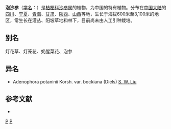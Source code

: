 {{Speciesbox 
| genus = Adenophora
| species = potaninii
| authority = Korsh.
}}

'''泡沙参'''（[[学名|学名]]：{{lang|la|''Adenophora potaninii''}}）是[[桔梗科|桔梗科]][[沙参属|沙参属]]的植物，为中国的特有植物。分布在[[中国大陆|中国大陆]]的[[四川|四川]]、[[宁夏|宁夏]]、[[青海|青海]]、[[甘肃|甘肃]]、[[陕西|陕西]]、[[山西|山西]]等地，生长于海拔600米至3,100米的地区，常生长在灌丛、阳坡草地和林下，目前尚未由人工引种栽培。

== 别名 ==
灯花草、灯笼花、奶腥菜花、泡参

== 异名 ==
* Adenophora potaninii Korsh. var. bockiana (Diels) [[刘尚武|S. W. Liu]]

== 参考文献 ==
<div class="references-small">
* {{cite web| url =http://www.bioinfo.cn/db05/KmzwSpecies.php?action=view&id=3187| title =泡沙参| work =《中国高等植物数据库全库》| publisher =中国科学院微生物研究所| author =昆明植物研究所| accessdate =2009-02-24| deadurl =yes| archiveurl =https://web.archive.org/web/20160305065126/http://www.bioinfo.cn/db05/KmzwSpecies.php?action=view&id=3187| archivedate =2016-03-05}}
</div>
{{Taxonbar|from=Q11143996}}

[[Category:沙参属|P]]
[[Category:中國特有植物|P]]
